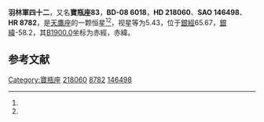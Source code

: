 {{Starbox begin
| name = 羽林軍四十二
}}
{{Starbox observe
| epoch = [[J2000.0|J2000.0]]
| constell = [[寶瓶座|寶瓶座]]<ref name=SIMBAD>{{cite web
 | url=http://simbad.u-strasbg.fr/simbad/sim-id?Ident=HR+8782
 | title=Pulsating variable Star
 | publisher=Centre de Données astronomiques de Strasbourg
 | work=SIMBAD
 | accessdate=2012-07-13
 | archive-date=2016-03-17
 | archive-url=https://web.archive.org/web/20160317061209/http://simbad.u-strasbg.fr/simbad/sim-id?Ident=HR+8782
 | dead-url=no
 }}</ref><ref name=DATA>{{cite web
 | url=http://vizier.u-strasbg.fr/viz-bin/VizieR-5?-out.add=.&-source=5050&-corr=PK=HR&-out.max=9999&HR=8782
 | title=VizieR Detailed Page
 | accessdate=2012-07-13
 | archive-date=2016-03-04
 | archive-url=https://web.archive.org/web/20160304233514/http://vizier.u-strasbg.fr/viz-bin/VizieR-5?-out.add=.&-source=5050&-corr=PK=HR&-out.max=9999&HR=8782
 | dead-url=no
 }}</ref>
| 星官 = [[羽林軍_(星官)|羽林軍]]  [[室宿|室宿]]
| ra = {{RA|23|5|9.8}}<ref name=SIMBAD /><ref name=DATA />
| dec = {{DEC|-7|41|37}}<ref name=SIMBAD /><ref name=DATA />
| appmag_v = 5.43<ref name=SIMBAD /><ref name=DATA />
}}
{{Starbox character
| class = F2IV+F0V<ref name=SIMBAD /><ref name=DATA />
| b-v = 0.3<ref name=SIMBAD /><ref name=DATA />
| u-b = 0.07<ref name=SIMBAD /><ref name=DATA />
| r-i = <ref name=SIMBAD /><ref name=DATA />
| variable = 
}}
{{Starbox astrometry
| radial_v = 0.07
| prop_mo_ra = -13
| parallax = 0.021
| p_error = 
}}
{{Starbox catalog
| names =BD-08 6018，[[SAO星表|SAO]] 146498，[[HD星表|HD]] 218060，[[HR星表|HR]] 8782}}
{{Starbox reference |Simbad=HR+8782}}
{{Starbox end}}

'''羽林軍四十二'''，又名'''寶瓶座83'''，'''BD-08 6018'''，'''HD 218060'''、'''SAO 146498'''、'''HR 8782'''，是[[天鷹座|天鷹座]]的一颗恒星<ref name=SIMBAD /><ref name=DATA />，视星等为5.43，位于[[銀道座標系|銀經]]65.67，[[銀道座標系|銀緯]]-58.2，其[[B1900.0|B1900.0]]坐标为赤經{{RA|22|59|56.9}}，赤緯{{DEC|-8|-58.2|1}}。

== 参考文献 ==
{{reflist}}

{{star-stub}}

{{寶瓶座恒星}}
[[Category:寶瓶座|Category:寶瓶座]]
[[Category:HD和HDE天體|218060]]
[[Category:HR天體|8782]]
[[Category:SAO天體|146498]]
